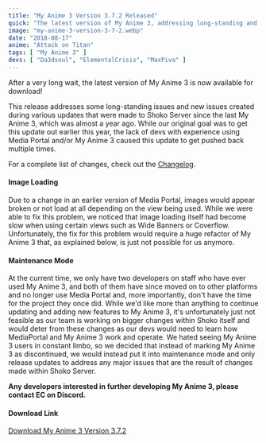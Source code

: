 ```yaml
---
title: "My Anime 3 Version 3.7.2 Released"
quick: "The latest version of My Anime 3, addressing long-standing and new issues, is now available."
image: "my-anime-3-version-3-7-2.webp"
date: "2018-08-17"
anime: "Attack on Titan"
tags: [ "My Anime 3" ]
devs: [ "Da3dsoul", "ElementalCrisis", "MaxPiva" ]
---
```


After a very long wait, the latest version of My Anime 3 is now available for download!

This release addresses some long-standing issues and new issues created during various updates that were made to Shoko
Server since the last My Anime 3, which was almost a year ago. While our original goal was to get this update out
earlier this year, the lack of devs with experience using Media Portal and/or My Anime 3 caused this update to get
pushed back multiple times.

For a complete list of changes, check out the [Changelog](https://docs.shokoanime.com/changelog.html).

#### Image Loading

Due to a change in an earlier version of Media Portal, images would appear broken or not load at all depending on the
view being used. While we were able to fix this problem, we noticed that image loading itself had become slow when using
certain views such as Wide Banners or Coverflow. Unfortunately, the fix for this problem would require a huge refactor
of My Anime 3 that, as explained below, is just not possible for us anymore.

#### Maintenance Mode

At the current time, we only have two developers on staff who have ever used My Anime 3, and both of them have since
moved on to other platforms and no longer use Media Portal and, more importantly, don't have the time for the project
they once did. While we'd like more than anything to continue updating and adding new features to My Anime 3, it's
unfortunately just not feasible as our team is working on bigger changes within Shoko itself and would deter from these
changes as our devs would need to learn how MediaPortal and My Anime 3 work and operate. We hated seeing My Anime 3
users in constant limbo, so we decided that instead of marking My Anime 3 as discontinued, we would instead put it into
maintenance mode and only release updates to address any major issues that are the result of changes made within Shoko
Server.

**Any developers interested in further developing My Anime 3, please contact EC on Discord.**

#### Download Link

[Download My Anime 3 Version 3.7.2](https://shokoanime.com/downloads/)
